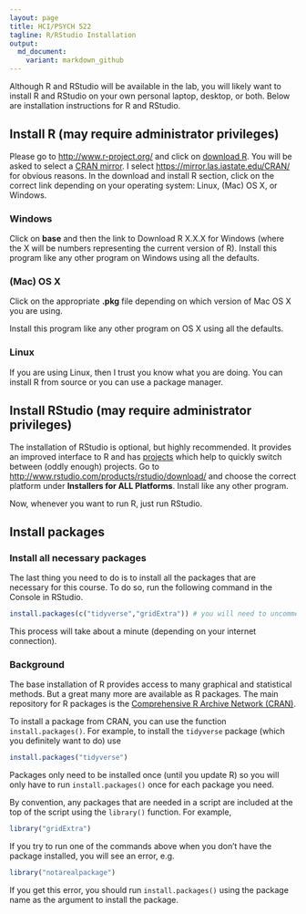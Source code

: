 ```yaml
---
layout: page
title: HCI/PSYCH 522
tagline: R/RStudio Installation
output: 
  md_document:
    variant: markdown_github
---
```



Although R and RStudio will be available in the lab, you will likely want to 
install R and RStudio on your own personal laptop, desktop, or both. 
Below are installation instructions for R and RStudio. 

## Install R (may require administrator privileges)

Please go to <http://www.r-project.org/> and click on 
[download R](http://cran.r-project.org/mirrors.html). You will be asked to 
select a [CRAN mirror](http://cran.r-project.org/mirrors.html). I select 
<https://mirror.las.iastate.edu/CRAN/> for obvious reasons. 
In the download and install R section, click on 
the correct link depending on your operating system: Linux, (Mac) OS X, or 
Windows. 

### Windows

Click on **base** and then the link to Download R X.X.X for Windows (where the 
X will be numbers representing the current version of R). Install this program 
like any other program on Windows using all the defaults.

### (Mac) OS X

Click on the appropriate **.pkg** file depending on which version of Mac OS X 
you are using. 

Install this program like any other program on OS X using all the 
defaults. 

### Linux

If you are using Linux, then I trust you know what you are doing. You can 
install R from source or you can use a package manager. 


## Install RStudio (may require administrator privileges)

The installation of RStudio is optional, but highly recommended. 
It provides an improved interface to R and has 
[projects](https://support.rstudio.com/hc/en-us/articles/200526207-Using-Projects) 
which help to quickly switch between (oddly enough) projects. 
Go to <http://www.rstudio.com/products/rstudio/download/> and choose the correct 
platform under **Installers for ALL Platforms**. 
Install like any other program. 

Now, whenever you want to run R, just run RStudio. 


## Install packages

### Install all necessary packages

The last thing you need to do is to install all the packages that are necessary
for this course. 
To do so, run the following command in the Console in RStudio. 

```r
install.packages(c("tidyverse","gridExtra")) # you will need to uncomment this line in the script
```

This process will take about a minute (depending on your internet connection). 

### Background

The base installation of R provides access to many graphical and statistical
methods. 
But a great many more are available as R packages. 
The main repository for R packages is the 
[Comprehensive R Archive Network (CRAN)](https://cran.r-project.org/web/packages/available_packages_by_name.html). 

To install a package from CRAN, you can use the function `install.packages()`. 
For example, to install the `tidyverse` package (which you definitely want to do) 
use 

```r
install.packages("tidyverse")
```

Packages only need to be installed once (until you update R) so you will only 
have to run `install.packages()` once for each package you need. 

By convention, any packages that are needed in a script are included at the 
top of the script using the `library()` function. 
For example, 

```r
library("gridExtra")
```

If you try to run one of the commands above when you don't have the package
installed, you will see an error, e.g. 

```r
library("notarealpackage")
```

If you get this error, you should run `install.packages()` using the
package name as the argument to install the package. 

